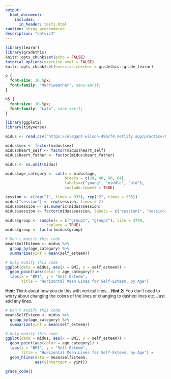 ```yaml
---
output: 
  html_document:
    includes:
      in_header: test1.html
runtime: shiny_prerendered
description: "datviz3"
---
```


```r
library(learnr)
library(gradethis)
knitr::opts_chunk$set(echo = FALSE)
tutorial_options(exercise.eval = FALSE)
knitr::opts_chunk$set(exercise.checker = gradethis::grade_learnr)

```

```css
p {
  font-size: 16.5px;
  font-family: "Merriweather", sans-serif;
}

h5 {
  font-size: 16.5px;
  font-family: "Lato", sans-serif;
}

```

```r
library(ggplot2)
library(tidyverse)

midus <- read.csv("https://elegant-wilson-496cf4.netlify.app/practice/07-practice/data/midus.csv")

midus$sex <- factor(midus$sex)
midus$heart_self <- factor(midus$heart_self)
midus$heart_father <- factor(midus$heart_father)

midus <- na.omit(midus)

midus$age_category <- cut(x = midus$age,
                          breaks = c(28, 40, 60, 84),
                          labels=c("young", "middle", "old"),
                          include.lowest = TRUE)

session <- c(rep("1", times = 935), rep("2", times = 935))
midus["session"] <- rep(session, times = 2)
midus$session <- as.numeric(midus$session)
midus$session <- factor(midus$session, labels = c("session1", "session2"))

midus$group <- sample(x = c("group1", "group2"), size = 3740,
                  replace = TRUE)
midus$group <- factor(midus$group)

```

```r
# Don't modify this code
meansSelfEsteem <- midus %>%
  group_by(age_category) %>%
  summarize(yint = mean(self_esteem))

# Only modify this code
ggplot(data = midus, aes(x = BMI, y = self_esteem)) +
  geom_point(aes(color = age_category)) +
  labs(x = "BMI", y = "Self Esteem",
       title = "Horizontal Mean Lines for Self-Esteem, by Age")
```

<div id="ex1-hint">

<font size="-1.5">
**Hint:** Think about how you do this with vertical lines...
**Hint 2:** You don't need to worry about changing the colors of the lines or changing to dashed lines etc. Just add any lines. 
</font>
</div>

```r
# Don't modify this code
meansSelfEsteem <- midus %>%
  group_by(age_category) %>%
  summarize(yint = mean(self_esteem))

# Only modify this code
ggplot(data = midus, aes(x = BMI, y = self_esteem)) +
  geom_point(aes(color = age_category)) +
  labs(x = "BMI", y = "Self Esteem",
       title = "Horizontal Mean Lines for Self-Esteem, by Age") +
  geom_hline(data = meansSelfEsteem,
             aes(yintercept = yint))
```

```r
grade_code()
```

<div data-iframe-height></div>